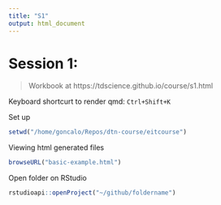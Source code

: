 ```yaml
---
title: "S1"
output: html_document
---
```


# Session 1: 

> Workbook at https://tdscience.github.io/course/s1.html

Keyboard shortcurt to render qmd: `Ctrl+Shift+K`

Set up
```r
setwd("/home/goncalo/Repos/dtn-course/eitcourse")
```

Viewing html generated files
```r
browseURL("basic-example.html")
```

Open folder on RStudio

```r
rstudioapi::openProject("~/github/foldername")
```


